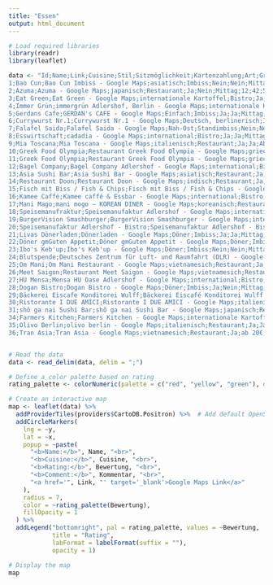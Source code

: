 ---
title: "Essen"
output: html_document
---

```{r, echo=FALSE, message=FALSE, warning=FALSE}
# Load required libraries
library(readr)
library(leaflet)

data <- "Id;Name;Link;Cuisine;Stil;Sitzmöglichkeit;Kartenzahlung;Art;Gruppengröße;Distanz;Dauer;Ambiente;Auswahl;Geschmack;Preis;Größe;Bock;Bewertung;Maps Bewertung;Kommentar;x;y
1;Bao Cun;Bao Cun Imbiss - Google Maps;asiatisch;Imbiss;Nein;Nein;Mittag;4;600;60;1;4;3;5;5;Vielleicht;3.2;4.1;Gratis Krupuk bei ca. 10% Trinkgeld (4 Personen);52.43651452;13.5439891
2;Azuma;Azuma - Google Maps;japanisch;Restaurant;Ja;Nein;Mittag;12;42;50;3;4;4;4;4;Ja;4.0;4.4;Gratis Grünertee;52.4330467;13.53695668
3;Eat Green;Eat Green - Google Maps;internationale Kartoffel;Bistro;Ja;Ja;Mittag;;98;35;3.5;3;2.5;3;4;Nein;2.4;4.6;Gratis Wasser im Sommer, neuer Besitzer gesucht;52.4338304;13.53820476
4;Immer Grün;immergrün Adlershof, Berlin - Google Maps;internationale Kartoffel;Bistro;Ja;Ja;Mittag;;43;30;4;2.5;3.5;2.5;3.5;Ja;3.7;4.5;Aufwärmen möglich, ist aber nur außen;52.43297935;13.53704534
5;Gerdans Cafe;GERDAN's CAFE - Google Maps;Einfach;Imbiss;Ja;Ja;Mittag;;500;40;3.5;1.5;3;4;2.5;Vielleicht;2.8;;Im Sommer draußen sehr schön;52.43112581;13.53221892
6;Currywurst Nr.1;Currywurst Nr.1 - Google Maps;Deutsch, berlinerisch;Imbiss;Ja;Nein;Mittag;6;450;30;3.5;2;4;3;3;Ja;3.8;4.6;Teurer wenn vor Ort gegessen wird;52.43561458;13.54216712
7;Falafel Saida;Falafel Saida - Google Maps;Nah-Ost;Standimbiss;Nein;Nein;Mittag;6;750;45;3;2;3;4;3;Vielleicht;2.8;4.7;Nur draußen;52.42889954;13.53225146
8;Esswirtschaft;cadadia - Google Maps;international;Bistro;Ja;Ja;Mittag;;1000;60;4;3.5;3;4;4;Ja;3.4;4.2;afrikanisches Essen war Reis mit Tomatensoße und Huhn;52.42850486;13.52586644
9;Mia Toscana;Mia Toscana - Google Maps;italienisch;Restaurant;Ja;Ja;Abend;;1000;90;4;5;4.5;2.5;4;Ja;3.3;4.5;Gratis Schnaps;52.43859984;13.54982223
10;Greek Food Olympia;Restaurant Greek Food Olympia - Google Maps;griechisch;TakeAway;Ja;Ja;Mittag;;130;30;2;1;4;4;4;Ja;4.0;4.5;Laut Kellner die womöglich bester Pita der Welt, Gratis Amaretto oder Expresso;52.43413892;13.5387401
11;Greek Food Olympia;Restaurant Greek Food Olympia - Google Maps;griechisch;Restaurant;Ja;Ja;Abend;12;130;50;2;2.5;3;1.5;4;Vielleicht;2.3;4.5;Laut Kellner die womöglich bester Pita der Welt, Gratis Amaretto oder Expresso;52.43413892;13.5387401
12;Bagel Company;Bagel Company Adlershof - Google Maps;international;Bistro;Ja;Ja;Mittag;;160;40;3;2;3;4;4.5;Vielleicht;3.2;4.4;Draußen hinten sehr schön, später sind die Portionen größer;52.43224847;13.53579695
13;Asia Sushi Bar;Asia Sushi Bar - Google Maps;asiatisch;Restaurant;Ja;Ja;Mittag;;170;40;2;3;3.5;3;4;Nein;2.6;4.2;Draußen ok aber immer voll;52.43269966;13.53523788
14;Restaurant Doon;Restaurant Doon - Google Maps;indisch;Restaurant;Ja;Ja;Mittag;20;650;60;3;4;4;4.5;4;Ja;4.0;4.6;Wechselndes  Tagesmenü;52.43481349;13.54420682
15;Fisch mit Biss / Fish & Chips;Fisch mit Biss / Fish & Chips - Google Maps;Fisch;Imbiss;Ja;Nein;Mittag;6;290;40;5;1.5;3.5;4;4;Vielleicht;3.4;4.8;Fettig, nur draußen;52.43157762;13.5374767
16;Kamee Caffé;Kamee caffé & Essbar - Google Maps;international;Bistro;Ja;Ja;Mittag;;650;50;3;2;3.5;4;4;Vielleicht;3.1;4.5;Draußen auf den Hinterhof sehr ruhig;52.42975317;13.53057598
17;Mani Mago;mani mogo — KOREAN DINER - Google Maps;koreanisch;Restaurant;Ja;Ja;Abend;;500;60;3;3;4.5;2.5;4;Ja;3.6;4.5;Draußen sehr ruhig;52.43309158;13.53206979
18;Speisemanufraktur;Speisemanufaktur Adlershof - Google Maps;international;Bistro;Ja;Ja;Mittag;;1100;70;4;3;3;3.5;3.5;Ja;3.0;3.9;Kicker;52.43184927;13.52397958
19;BurgerVision Smashburger;BurgerVision Smashburger - Google Maps;international;Bistro;Ja;Ja;Mittag;;450;35;4;1.5;4;2.5;3;Ja;3.6;4.2;Burger halt;52.43360556;13.54133358
20;Speisemanufaktur Adlershof - Bistro;Speisemanufaktur Adlershof - Bistro - Google Maps;international;Bistro;Ja;Ja;Mittag;;350;40;1.5;2;2.5;3;2;Vielleicht;2.2;4.1;Campingfeeling;52.43137867;13.53673183
21;Livas Dönerladen;Dönerladen - Google Maps;Döner;Imbiss;Ja;Ja;Mittag;4;110;40;1;2;3;4;4.5;Ja;3.6;4.1;Der Gerät;52.43327914;13.535403
22;Döner gmGuten Appetit;Döner gmGuten Appetit - Google Maps;Döner;Imbiss;Ja;Nein;Mittag;6;270;30;4;2.5;2;2.5;3;Nein;2.0;3.6;Draußen ist es hanz nett;52.43157018;13.53771538
23;Ibo's Keb'up;Ibo's Keb'up - Google Maps;Döner;Imbiss;Nein;Nein;Mittag;6;350;30;0.5;2;1;4;4.5;Nein;1.9;4.4;Soll angeblich richtig gut sein, viellicht schlechten Tag erwischt;52.43512026;13.54106924
24;Blutspende;Deutsches Zentrum für Luft- und Raumfahrt (DLR) - Google Maps;Snack;Imbiss;Ja;GRATIS;Sonder;;800;90;2;2;4;5;2;Ja;2.8;;Immer wenn geht;52.42822014;13.52922254
25;Om Mani;Om Mani Restaurant - Google Maps;vietnamesich;Restaurant;Ja;ab 15€;Abend;16;150;50;4;4;4.5;3.5;4;Ja;4.2;4.9;Neu Eröffnet 10% Rabatt bis 1.7., draußen sitzen möglich;52.43239025;13.53683146
26;Meet Saigon;Restaurant Meet Saigon - Google Maps;vietnamesich;Restaurant;Ja;Ja;Abend;20;270;50;3.5;4;3.5;2;3;Vielleicht;2.7;4.3;2 Karten: Mittags und Normale;52.43380857;13.54024027
27;HU Mensa;Mensa HU Oase Adlershof - Google Maps;international;Bistro;Ja;Nein;Mittag;12;350;45;3.5;3;2.5;2.5;5;Nein;2.3;3.8;extern;52.4293983;13.53030386
28;Dogan Bistro;Dogan Bistro - Google Maps;Döner;Imbiss;Ja;Nein;Mittag;4;850;60;1;2.5;3;5;4;Vielleicht;2.9;4.1;zweite Schawarma 2€, Dogan Imbiss ist eigentlich der Laden davor;52.43753881;13.54730823
29;Bäckerei Eiscafe Konditorei Wulff;Bäckerei Eiscafé Konditorei Wulff - Google Maps;international;Bistro;Ja;Ja;Abend;;59;30;3.5;2;3;4;4.5;Nein;2.9;3.9;90% Kohlenhydrate;52.43375604;13.53814672
30;Ristorante I DUE AMICI;Ristorante I DUE AMICI - Google Maps;italienisch;Restaurant;Ja;Ja;Mittag;20;350;70;4;5;3.5;2;4.5;Vielleicht;2.7;4.4;Calzone ohne  Tomatensauce;52.43172221;13.53326194
31;shō ga nai Sushi Bar;shō ga nai Sushi Bar - Google Maps;japanisch;Restaurant;ja;Ja;Abend;10;1300;90;4.5;4;3;2.5;4;Vielleicht;2.1;4.9;;52.43551433;13.52316763
34;Farmers Kitchen;Farmers Kitchen - Google Maps;internationale Kartoffel;Bistro;Ja;Ja;Mittag;4;350;50;3;3;4;2;4;Vielleicht;3.0;4.9;Sehr kleine Ladenfläche;52.43301343;13.54032263
35;Olivo Berlin;olivo berlin - Google Maps;italienisch;Restaurant;Ja;Ja;Mittag;10;450;65;4.5;2;3.5;3.5;3.5;Ja;3.2;4.4;Beim bezahlen auf Preis achten;52.43627962;13.53563959
36;Tran Asia;Tran Asia - Google Maps;vietnamesich;Restaurant;Ja;ab 20€;Mittag;8;500;60;4;4.5;3.5;3.5;3.5;Vielleicht;3.0;4.5;;52.43603099;13.54324508"


# Read the data
data <- read_delim(data, delim = ";")

# Define a color palette based on rating
rating_palette <- colorNumeric(palette = c("red", "yellow", "green"), domain = data$Bewertung)

# Create an interactive map
map <- leaflet(data) %>%
  addProviderTiles(providers$CartoDB.Positron) %>%  # Add default OpenStreetMap tiles
  addCircleMarkers(
    lng = ~y,
    lat = ~x,
    popup = ~paste(
      "<b>Name:</b>", Name, "<br>",
      "<b>Cuisine:</b>", Cuisine, "<br>",
      "<b>Rating:</b>", Bewertung, "<br>",
      "<b>Comment:</b>", Kommentar, "<br>",
      "<a href='", Link, "' target='_blank'>Google Maps Link</a>"
    ),
    radius = 7,
    color = ~rating_palette(Bewertung),
    fillOpacity = 1
  ) %>%
  addLegend("bottomright", pal = rating_palette, values = ~Bewertung,
            title = "Rating",
            labFormat = labelFormat(suffix = ""),
            opacity = 1)

# Display the map
map

```
